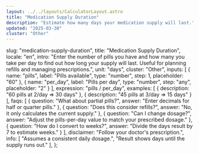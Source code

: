 ```yaml
---
layout: ../../layouts/CalculatorLayout.astro
title: "Medication Supply Duration"
description: "Estimate how many days your medication supply will last."
updated: "2025-03-30"
cluster: "Other"
---
```



  slug: "medication-supply-duration",
  title: "Medication Supply Duration",
  locale: "en",
  intro: "Enter the number of pills you have and how many you take per day to find out how long your supply will last. Useful for planning refills and managing prescriptions.",
  unit: "days",
  cluster: "Other",
  inputs: [
    { name: "pills", label: "Pills available", type: "number", step: 1, placeholder: "60" },
    { name: "per_day", label: "Pills per day", type: "number", step: "any", placeholder: "2" }
  ],
  expression: "pills / per_day",
  examples: [
    { description: "60 pills at 2/day ⇒ 30 days" },
    { description: "45 pills at 3/day ⇒ 15 days" }
  ],
  faqs: [
    { question: "What about partial pills?", answer: "Enter decimals for half or quarter pills." },
    { question: "Does this consider refills?", answer: "No, it only calculates the current supply." },
    { question: "Can I change dosage?", answer: "Adjust the pills-per-day value to match your prescribed dosage." },
    { question: "How do I convert to weeks?", answer: "Divide the days result by 7 to estimate weeks." }
  ],
  disclaimer: "Follow your doctor's prescription.",
  info: [
    "Assumes a consistent daily dosage.",
    "Result shows days until the supply runs out."
  ],
};

<Calculator schema={schema} />
